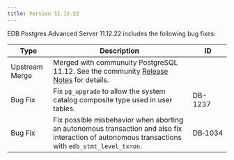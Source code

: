 ```yaml
---
title: Version 11.12.22
---
```


EDB Postgres Advanced Server 11.12.22 includes the following bug fixes:

| Type    | Description                                                                                                                                             | ID      |
| ------- | ------------------------------------------------------------------------------------------------------------------------------------------------------- | ------- |
| Upstream Merge | Merged with communuity PostgreSQL 11.12. See the community [Release Notes](https://www.postgresql.org/docs/11/release-11-12.html) for details.   |         |
| Bug Fix | Fix `pg_upgrade` to allow the system catalog composite type used in user tables.                                                                        | DB-1237 |
| Bug Fix | Fix possible misbehavior when aborting an autonomous transaction and also fix interaction of autonomous transactions with `edb_stmt_level_tx=on`.       | DB&#8209;1034 |
